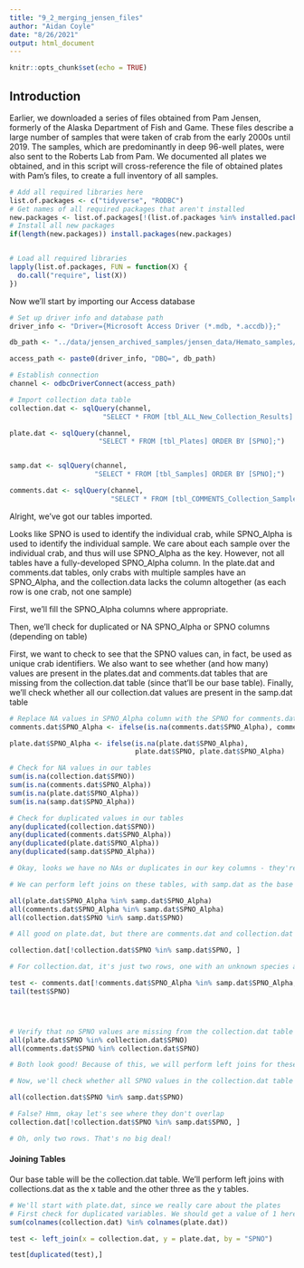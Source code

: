 ```yaml
---
title: "9_2_merging_jensen_files"
author: "Aidan Coyle"
date: "8/26/2021"
output: html_document
---
```



```r
knitr::opts_chunk$set(echo = TRUE)
```

## Introduction

Earlier, we downloaded a series of files obtained from Pam Jensen, formerly of the Alaska Department of Fish and Game. These files describe a large number of samples that were taken of crab from the early 2000s until 2019. The samples, which are predominantly in deep 96-well plates, were also sent to the Roberts Lab from Pam. We documented all plates we obtained, and in this script will cross-reference the file of obtained plates with Pam's files, to create a full inventory of all samples.


```r
# Add all required libraries here
list.of.packages <- c("tidyverse", "RODBC")
# Get names of all required packages that aren't installed
new.packages <- list.of.packages[!(list.of.packages %in% installed.packages()[, "Package"])]
# Install all new packages
if(length(new.packages)) install.packages(new.packages)


# Load all required libraries
lapply(list.of.packages, FUN = function(X) {
  do.call("require", list(X))
})
```

Now we'll start by importing our Access database

```r

# Set up driver info and database path
driver_info <- "Driver={Microsoft Access Driver (*.mdb, *.accdb)};"

db_path <- "../data/jensen_archived_samples/jensen_data/Hemato_samples/databases_thru_2013/FRP_Database_ReadOnly.accdb"

access_path <- paste0(driver_info, "DBQ=", db_path)

# Establish connection
channel <- odbcDriverConnect(access_path)

# Import collection data table
collection.dat <- sqlQuery(channel,
                       "SELECT * FROM [tbl_ALL_New_Collection_Results] ORDER BY [SPNO];")

plate.dat <- sqlQuery(channel,
                      "SELECT * FROM [tbl_Plates] ORDER BY [SPNO];")


samp.dat <- sqlQuery(channel,
                     "SELECT * FROM [tbl_Samples] ORDER BY [SPNO];")

comments.dat <- sqlQuery(channel,
                         "SELECT * FROM [tbl_COMMENTS_Collection_Sample] ORDER BY [SPNO];")
```

Alright, we've got our tables imported.

Looks like SPNO is used to identify the individual crab, while SPNO_Alpha is used to identify the individual sample. We care about each sample over the individual crab, and thus will use SPNO_Alpha as the key. However, not all tables have a fully-developed SPNO_Alpha column. In the plate.dat and comments.dat tables, only crabs with multiple samples have an SPNO_Alpha, and the collection.data lacks the column altogether (as each row is one crab, not one sample)

First, we'll fill the SPNO_Alpha columns where appropriate.

Then, we'll check for duplicated or NA SPNO_Alpha or SPNO columns (depending on table)

First, we want to check to see that the SPNO values can, in fact, be used as unique crab identifiers. We also want to see whether (and how many) values are present in the plates.dat and comments.dat tables that are missing from the collection.dat table (since that'll be our base table). Finally, we'll check whether all our collection.dat values are present in the samp.dat table

```r
# Replace NA values in SPNO_Alpha column with the SPNO for comments.dat and plate.dat
comments.dat$SPNO_Alpha <- ifelse(is.na(comments.dat$SPNO_Alpha), comments.dat$SPNO, comments.dat$SPNO_Alpha)

plate.dat$SPNO_Alpha <- ifelse(is.na(plate.dat$SPNO_Alpha),
                               plate.dat$SPNO, plate.dat$SPNO_Alpha)

# Check for NA values in our tables
sum(is.na(collection.dat$SPNO))
sum(is.na(comments.dat$SPNO_Alpha))
sum(is.na(plate.dat$SPNO_Alpha))
sum(is.na(samp.dat$SPNO_Alpha))

# Check for duplicated values in our tables
any(duplicated(collection.dat$SPNO))
any(duplicated(comments.dat$SPNO_Alpha))
any(duplicated(plate.dat$SPNO_Alpha))
any(duplicated(samp.dat$SPNO_Alpha))

# Okay, looks we have no NAs or duplicates in our key columns - they're all unique and all have entries!

# We can perform left joins on these tables, with samp.dat as the base table. But first, let's verify values aren't missing from that samp.dat table

all(plate.dat$SPNO_Alpha %in% samp.dat$SPNO_Alpha)
all(comments.dat$SPNO_Alpha %in% samp.dat$SPNO_Alpha)
all(collection.dat$SPNO %in% samp.dat$SPNO)

# All good on plate.dat, but there are comments.dat and collection.dat values that aren't in samp.dat. Let's examine these

collection.dat[!collection.dat$SPNO %in% samp.dat$SPNO, ]

# For collection.dat, it's just two rows, one with an unknown species and the other apparently with an unknown year. That's fine to drop.

test <- comments.dat[!comments.dat$SPNO_Alpha %in% samp.dat$SPNO_Alpha, ]
tail(test$SPNO)




# Verify that no SPNO values are missing from the collection.dat table
all(plate.dat$SPNO %in% collection.dat$SPNO)
all(comments.dat$SPNO %in% collection.dat$SPNO)

# Both look good! Because of this, we will perform left joins for these tables

# Now, we'll check whether all SPNO values in the collection.dat table are in the samp.dat table

all(collection.dat$SPNO %in% samp.dat$SPNO)

# False? Hmm, okay let's see where they don't overlap
collection.dat[!collection.dat$SPNO %in% samp.dat$SPNO, ]

# Oh, only two rows. That's no big deal!
```

#### Joining Tables

Our base table will be the collection.dat table. We'll perform left joins with collections.dat as the x table and the other three as the y tables.

```r
# We'll start with plate.dat, since we really care about the plates
# First check for duplicated variables. We should get a value of 1 here, since both have an SPNO column.
sum(colnames(collection.dat) %in% colnames(plate.dat))

test <- left_join(x = collection.dat, y = plate.dat, by = "SPNO")

test[duplicated(test),]
```





